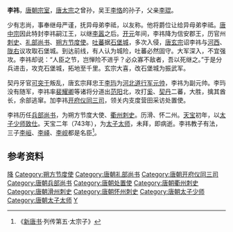 {{東亞男性歷史人物
|名稱 =李祎
|身份 =
|國家 =
|時代 =
|主君 =
|屆數 =
|最高職務 =
|前任 = 
|繼任 = 
|圖片名稱 =
|圖片大小 =
|圖片說明 =
|氏 =
|姓 =
|穆坤= <!--清代八旗满洲人物专用-->
|名 =
|姓名 =
|羅馬拼音 =
|假名 = <!--日本、琉球人用-->
|諺文 = <!--朝鮮、韓國人用-->
|字 =
|號=
|名乘 = <!--琉球士族用-->
|官職 =
|封爵 =
|封號 =嗣江王→信安郡王
|位階 =
|御稱號 = <!--日本皇族之稱號-->
|宮號1 = <!--日本皇族之宮號-->
|宮號2 = <!--朝鮮王族之宮號-->
|封地 =
|神號 =
|尊號 =
|族裔 = 
|信仰 = <!--指的是宗教信仰-->
|旗籍 = <!--清代八旗人物专用-->
|氏族 =
|籍貫 =
|本貫 = <!--朝鮮人用-->
|世居地= <!--清代八旗人物专用-->
|世居地/穆坤= <!--专门用于清代八旗满洲人物世居地和穆坤相同时-->
|祖籍 =
|本籍 =
|出身地 =
|府邸 =
|世系 = 
|初名 =
|乳名 = <!--日本、朝鮮、琉球以外人物用-->
|幼名 = <!--日本人用-->
|兒名 = <!--朝鮮人用-->
|童名 = <!--琉球人用-->
|小字 =
|別名 =
|法號 =
|院號 =
|其他名號 =
|出生日期 =[[唐高宗|唐高宗]]麟德元年<br>664年
|出生地點 =
|婚年 =
|逝世日期 =[[唐玄宗|唐玄宗]]天寶二年<br>{{death year and age|743|664}}
|逝世地點 =
|在位年代 =
|廟號 =
|諡號 =
|墓葬 =
|祠廟 =
|父親 =吳王[[李琨|李琨]]
|嫡母 =
|母親 =
|繼父=
|繼母=
|養父=
|養母=
|猶父= <!--日本人用-->
|烏帽子親= <!--日本人、琉球人用-->
|元配 =
|正室 =
|妻 =
|繼室 =
|平妻 =
|側室 =
|元配之父 =
|元配之嫡母 =
|元配之母 =
|正室之父 =
|正室之嫡母 =
|正室之母 =
|妻之父 =
|妻之嫡母 =
|妻之母 =
|繼室之父 =
|繼室之嫡母 =
|繼室之母 =
|平妻之父 =
|平妻之嫡母 =
|平妻之母 =
|兄弟 =嗣吳王[[李祗|李祗]]
|姊妹 =
|嫡兄弟 =
|嫡姊妹 =
|庶兄弟 =
|庶姊妹 =
|同胞兄弟 =
|同胞姊妹 =
|異母兄弟 =
|異母姊妹 =
|異父兄弟 =
|異父姊妹 =
|繼兄弟 =
|繼姊妹 =
|子 =趙國公[[李峘_(唐朝)|李峘]]、李嶧、梁國公[[李峴_(梁國公)|李峴]]
|女 =
|嫡子 =
|嫡女 =
|庶子 =
|庶女 =
|養子 =
|養女 =
|猶子 = <!--日本人用-->
|婿養子 = <!--日本人用-->
|烏帽子子 = <!--日本人用-->
|繼子 =
|繼女 =
|其他親屬 =祖父：[[李恪_(吳王)|吳王李恪]]
|出身 = <!---此处指科举出身--->
|功名 = 
|經歷 = 
|著作 =
|注釋 =
}}

'''李祎'''{{BD|664年||743年||catIdx=L}}，[[唐朝|唐朝]][[宗室|宗室]]，[[唐太宗|唐太宗]]之曾孙，吴王[[李恪_(吴王)|李恪]]的孙子，父亲[[李琨|李琨]]。

少有志尚，事奉继母严谨，抚异母弟李祗，以友称。他将爵位让给异母弟李祗。[[唐中宗|唐中宗]]因此特封李祎嗣江王，以继[[李嚣|李嚣]]之后。[[开元|开元]]年间，李祎降为信安郡王，历官州[[刺史|刺史]]、[[礼部尚书|礼部尚书]]、[[朔方节度使|朔方节度使]]。[[吐蕃|吐蕃]]据[[石堡城|石堡城]]，多次入侵，[[唐玄宗|唐玄宗]]诏李祎与[[河西|河西]]、[[陇右|陇右]]议攻取石堡城。到达前线，有人认为城险，吐蕃必然固守。大军深入，不宜强攻。李祎却说：“人臣之节，岂惮险不进乎？必众寡不敌者，吾以死继之。”于是分兵进击，攻克石堡城，拓地至千里。玄宗大喜，改石堡城为振武军。

契丹牙官[[可突于|可突于]]叛乱，唐玄宗拜忠王[[唐肃宗|李玙]]为[[河北道|河北道]][[行军元帅|行军元帅]]，李祎为副元帅。李玙没有随军，李祎率[[裴耀卿|裴耀卿]]等诸将分道出[[范阳|范阳]]北，攻打[[奚|奚]]、[[契丹|契丹]]二蕃，大胜，擒其酋长，余部逃窜。加李祎[[开府仪同三司|开府仪同三司]]，领关内支度营田采访处置使。

李祎历任[[兵部尚书|兵部尚书]]，为朔方节度大使、[[衢州|衢州]][[刺史|刺史]]。历滑、怀二州。[[天宝_(唐朝)|天宝]]初年，以[[太子少师|太子少师]][[致仕|致仕]]。天宝二年（743年），为[[太子太师|太子太师]]，未拜，即病逝。李祎教子有法，三子[[李峘_(唐朝)|李峘]]、[[李峄_(宗室)|李峄]]、[[李峴_(梁國公)|李岘]]都是名臣<ref>《[[新唐书|新唐书]]·列传第五·太宗子》</ref>。

==参考资料==
{{Reflist|2}}

{{DEFAULTSORT:L}}
[[Category:唐朝宗室嗣王|降]]
[[Category:朔方节度使|Category:朔方节度使]]
[[Category:唐朝礼部尚书|Category:唐朝礼部尚书]]
[[Category:唐朝开府仪同三司|Category:唐朝开府仪同三司]]
[[Category:唐朝兵部尚书|Category:唐朝兵部尚书]]
[[Category:唐朝处置使|Category:唐朝处置使]]
[[Category:唐朝衢州刺史|Category:唐朝衢州刺史]]
[[Category:唐朝滑州刺史|Category:唐朝滑州刺史]]
[[Category:唐朝怀州刺史|Category:唐朝怀州刺史]]
[[Category:唐朝太子少师|Category:唐朝太子少师]]
[[Category:唐朝太子太师|Category:唐朝太子太师]]
[[Category:李姓|Y]]